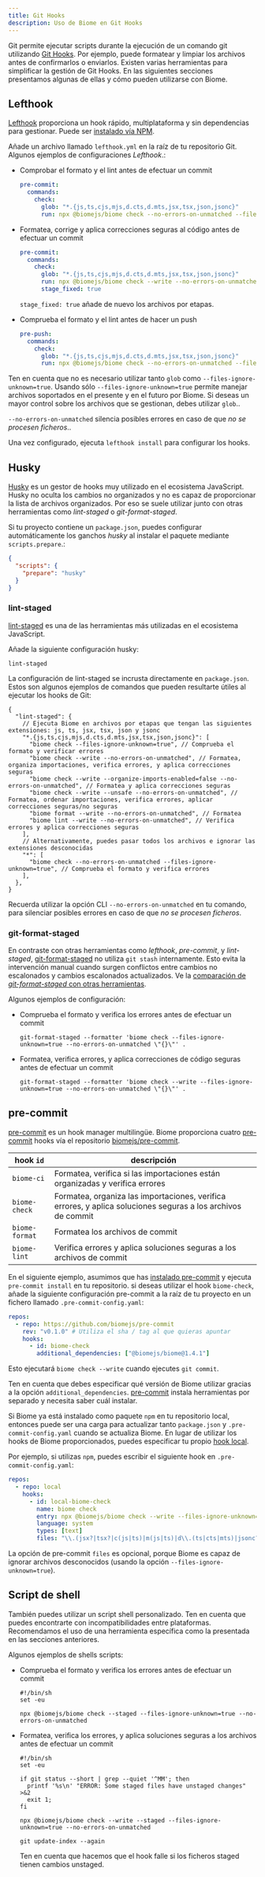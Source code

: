 ```yaml
---
title: Git Hooks
description: Uso de Biome en Git Hooks
---
```


Git permite ejecutar scripts durante la ejecución de un comando git utilizando [Git Hooks](https://git-scm.com/book/en/v2/Customizing-Git-Git-Hooks).
Por ejemplo, puede formatear y limpiar los archivos antes de confirmarlos o enviarlos.
Existen varias herramientas para simplificar la gestión de Git Hooks.
En las siguientes secciones presentamos algunas de ellas y cómo pueden utilizarse con Biome.

## Lefthook

[Lefthook](https://github.com/evilmartians/lefthook) proporciona un hook rápido, multiplataforma y sin dependencias para gestionar.
Puede ser [instalado vía NPM](https://github.com/evilmartians/lefthook#install).

Añade un archivo llamado `lefthook.yml` en la raíz de tu repositorio Git.
Algunos ejemplos de configuraciones _Lefthook_.:

- Comprobar el formato y el lint antes de efectuar un commit

  ```yaml title="lefthook.yml"
  pre-commit:
    commands:
      check:
        glob: "*.{js,ts,cjs,mjs,d.cts,d.mts,jsx,tsx,json,jsonc}"
        run: npx @biomejs/biome check --no-errors-on-unmatched --files-ignore-unknown=true --colors=off {staged_files}
  ```

- Formatea, corrige y aplica correcciones seguras al código antes de efectuar un commit

  ```yaml title="lefthook.yml"
  pre-commit:
    commands:
      check:
        glob: "*.{js,ts,cjs,mjs,d.cts,d.mts,jsx,tsx,json,jsonc}"
        run: npx @biomejs/biome check --write --no-errors-on-unmatched --files-ignore-unknown=true --colors=off {staged_files}
        stage_fixed: true
  ```

  `stage_fixed: true` añade de nuevo los archivos por etapas.

- Comprueba el formato y el lint antes de hacer un push

  ```yaml title="lefthook.yml"
  pre-push:
    commands:
      check:
        glob: "*.{js,ts,cjs,mjs,d.cts,d.mts,jsx,tsx,json,jsonc}"
        run: npx @biomejs/biome check --no-errors-on-unmatched --files-ignore-unknown=true --colors=off {push_files}
  ```

Ten en cuenta que no es necesario utilizar tanto `glob` como `--files-ignore-unknown=true`.
Usando sólo `--files-ignore-unknown=true` permite manejar archivos soportados en el presente y en el futuro por Biome.
Si deseas un mayor control sobre los archivos que se gestionan, debes utilizar `glob`..

`--no-errors-on-unmatched` silencia posibles errores en caso de que _no se procesen ficheros_..

Una vez configurado, ejecuta `lefthook install` para configurar los hooks.

## Husky

[Husky](https://github.com/typicode/husky) es un gestor de hooks muy utilizado en el ecosistema JavaScript.
Husky no oculta los cambios no organizados y no es capaz de proporcionar la lista de archivos organizados.
Por eso se suele utilizar junto con otras herramientas como _lint-staged_ o _git-format-staged_.

Si tu proyecto contiene un `package.json`,
puedes configurar automáticamente los ganchos _husky_ al instalar el paquete mediante `scripts.prepare`.:

```json title="package.json"
{
  "scripts": {
    "prepare": "husky"
  }
}
```

### lint-staged

[lint-staged](https://github.com/lint-staged/lint-staged) es una de las herramientas más utilizadas en el ecosistema JavaScript.

Añade la siguiente configuración husky:

```shell title=".husky/pre-commit"
lint-staged
```

La configuración de lint-staged se incrusta directamente en `package.json`.
Estos son algunos ejemplos de comandos que pueden resultarte útiles al ejecutar los hooks de Git:

```jsonc title="package.json"
{
  "lint-staged": {
    // Ejecuta Biome en archivos por etapas que tengan las siguientes extensiones: js, ts, jsx, tsx, json y jsonc
    "*.{js,ts,cjs,mjs,d.cts,d.mts,jsx,tsx,json,jsonc}": [
      "biome check --files-ignore-unknown=true", // Comprueba el formato y verificar errores
      "biome check --write --no-errors-on-unmatched", // Formatea, organiza importaciones, verifica errores, y aplica correcciones seguras
      "biome check --write --organize-imports-enabled=false --no-errors-on-unmatched", // Formatea y aplica correcciones seguras
      "biome check --write --unsafe --no-errors-on-unmatched", // Formatea, ordenar importaciones, verifica errores, aplicar correcciones seguras/no seguras
      "biome format --write --no-errors-on-unmatched", // Formatea
      "biome lint --write --no-errors-on-unmatched", // Verifica errores y aplica correcciones seguras
    ],
    // Alternativamente, puedes pasar todos los archivos e ignorar las extensiones desconocidas
    "*": [
      "biome check --no-errors-on-unmatched --files-ignore-unknown=true", // Comprueba el formato y verifica errores
    ],
  },
}
```

Recuerda utilizar la opción CLI `--no-errors-on-unmatched` en tu comando, para silenciar posibles errores en caso de que _no se procesen ficheros_.

### git-format-staged

En contraste con otras herramientas como _lefthook_, _pre-commit_, y _lint-staged_,
[git-format-staged](https://github.com/hallettj/git-format-staged) no utiliza `git stash` internamente.
Esto evita la intervención manual cuando surgen conflictos entre cambios no escalonados y cambios escalonados actualizados.
Ve la [comparación de _git-format-staged_ con otras herramientas](https://github.com/hallettj/git-format-staged#comparisons-to-similar-utilities).

Algunos ejemplos de configuración:

- Comprueba el formato y verifica los errores antes de efectuar un commit

  ```shell title=".husky/pre-commit"
  git-format-staged --formatter 'biome check --files-ignore-unknown=true --no-errors-on-unmatched \"{}\"' .
  ```

- Formatea, verifica errores, y aplica correcciones de código seguras antes de efectuar un commit

  ```shell title=".husky/pre-commit"
  git-format-staged --formatter 'biome check --write --files-ignore-unknown=true --no-errors-on-unmatched \"{}\"' .
  ```

## pre-commit

[pre-commit](https://pre-commit.com/) es un hook manager multilingüe.
Biome proporciona cuatro [pre-commit](https://pre-commit.com/) hooks vía el repositorio [biomejs/pre-commit](https://github.com/biomejs/pre-commit).

| hook `id`      | descripción                                                                                                  |
| -------------- | ------------------------------------------------------------------------------------------------------------ |
| `biome-ci`     | Formatea, verifica si las importaciones están organizadas y verifica errores                                 |
| `biome-check`  | Formatea, organiza las importaciones, verifica errores, y aplica soluciones seguras a los archivos de commit |
| `biome-format` | Formatea los archivos de commit                                                                              |
| `biome-lint`   | Verifica errores y aplica soluciones seguras a los archivos de commit                                        |

En el siguiente ejemplo, asumimos que has [instalado pre-commit](https://pre-commit.com/index.html#install) y ejecuta `pre-commit install` en tu repositorio.
si deseas utilizar el hook `biome-check`, añade la siguiente configuración pre-commit a la raíz de tu proyecto en un fichero llamado `.pre-commit-config.yaml`:

```yaml title=".pre-commit-config.yaml"
repos:
  - repo: https://github.com/biomejs/pre-commit
    rev: "v0.1.0" # Utiliza el sha / tag al que quieras apuntar
    hooks:
      - id: biome-check
        additional_dependencies: ["@biomejs/biome@1.4.1"]
```

Esto ejecutará `biome check --write` cuando ejecutes `git commit`.

Ten en cuenta que debes especificar qué versión de Biome utilizar gracias a la opción `additional_dependencies`.
[pre-commit](https://pre-commit.com/) instala herramientas por separado y necesita saber cuál instalar.

Si Biome ya está instalado como paquete `npm` en tu repositorio local,
entonces puede ser una carga para actualizar tanto `package.json` y `.pre-commit-config.yaml` cuando se actualiza Biome.
En lugar de utilizar los hooks de Biome proporcionados, puedes especificar tu propio [hook local](https://pre-commit.com/index.html#repository-local-hooks).

Por ejemplo, si utilizas `npm`, puedes escribir el siguiente hook en `.pre-commit-config.yaml`:

```yaml title=".pre-commit-config.yaml"
repos:
  - repo: local
    hooks:
      - id: local-biome-check
        name: biome check
        entry: npx @biomejs/biome check --write --files-ignore-unknown=true --no-errors-on-unmatched
        language: system
        types: [text]
        files: "\\.(jsx?|tsx?|c(js|ts)|m(js|ts)|d\\.(ts|cts|mts)|jsonc?)$"
```

La opción de pre-commit `files` es opcional,
porque Biome es capaz de ignorar archivos desconocidos (usando la opción `--files-ignore-unknown=true`).

## Script de shell

También puedes utilizar un script shell personalizado.
Ten en cuenta que puedes encontrarte con incompatibilidades entre plataformas.
Recomendamos el uso de una herramienta específica como la presentada en las secciones anteriores.

Algunos ejemplos de shells scripts:

- Comprueba el formato y verifica los errores antes de efectuar un commit

  ```shell title=".git/hooks/pre-commit"
  #!/bin/sh
  set -eu

  npx @biomejs/biome check --staged --files-ignore-unknown=true --no-errors-on-unmatched
  ```

- Formatea, verifica los errores, y aplica soluciones seguras a los archivos antes de efectuar un commit

  ```shell title=".git/hooks/pre-commit"
  #!/bin/sh
  set -eu

  if git status --short | grep --quiet '^MM'; then
    printf '%s\n' "ERROR: Some staged files have unstaged changes" >&2
    exit 1;
  fi

  npx @biomejs/biome check --write --staged --files-ignore-unknown=true --no-errors-on-unmatched

  git update-index --again
  ```

  Ten en cuenta que hacemos que el hook falle si los ficheros staged tienen cambios unstaged.
